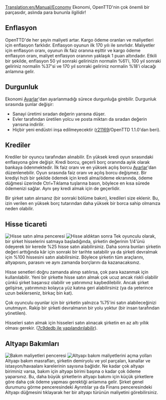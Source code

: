 [[Translation:en/Manual/Economy]]
{{tr/İçindekiler}}
Ekonomi, OpenTTD'nin çok önemli bir parçasıdır, aslında para bununla ilgilidir!

==Enflasyon==
OpenTTD'de her şeyin maliyeti artar. Kargo ödeme oranları ve maliyetleri için enflasyon farklıdır. Enflasyon oyunun ilk 170 yılı ile sınırlıdır. Maliyetler için enflasyon oranı, oyunun ilk faiz oranına eşittir ve kargo ödeme enflasyon oranı, maliyet enflasyon oranının yaklaşık 1 puan altındadır. Etkili bir şekilde, enflasyon 50 yıl sonraki gelirinizin normalin %61'i, 100 yıl sonraki geliriniz normalin %37'si ve 170 yıl sonraki geliriniz normalin %18'i olacağı anlamına gelir.

==Durgunluk==
Ekonomi [[tr/Archive/Manual/Settings/Ayarlar|Ayarlar]]'dan ayarlanmadığı sürece durgunluğa girebilir. Durgunluk sırasında şunlar değişir:
* Sanayi üretimi sıradan değerin yarısına düşer.
* Evler tarafından üretilen yolcu ve posta miktarı da sıradan değerin yarısına indirilir.
* Hiçbir yeni endüstri inşa edilmeyecektir ([https://github.com/OpenTTD/OpenTTD/commit/67549a206c438dee83f7a5c3cca86cef316edad6 r21169]/OpenTTD 1.1.0'dan beri).

==Krediler==
Krediler bir oyuncu tarafından alınabilir. En yüksek kredi oyun sırasındaki enflasyona göre değişir. Kredi borcu, geçerli borç oranında aylık olarak bankaya ödenmektedir. İlk faiz oranı ve en yüksek açılış borcu [[tr/Archive/Manual/Settings/Ayarlar|Ayarlar]]'dan düzenlenebilir. Oyun sırasında faiz oranı ve açılış borcu değişmez.
Bir krediyi hızlı bir şekilde ödemek için kredi alma/ödeme ekranında, ödeme düğmesi üzerinde Ctrl+Tıklama tuşlarına basın, böylece en kısa sürede ödemenizi sağlar. Aynı şey kredi almak için de geçerlidir.

Bir şirket satın alırsanız (bir sonraki bölüme bakın), kredileri size eklenir. Bu, izin verilen en yüksek borç tutarından daha yüksek bir borca sahip olmanıza neden olabilir.

==Hisse ticareti==
[[File:en/hisseal.png|frame|left|Hisse satın alma penceresi]]
[[File:en/hisse2.png|frame|right|Hisse aldıktan sonra]]
Tek oyunculu olarak, bir şirket hisselerini satmaya başladığında, şirketin değerinin 1/4'ünü ödeyerek bir kerede %25 hisse satın alabilirsiniz. Daha sonra bunları şirketin değeri arttığında kâr için sonraki bir tarihte satabilir ya da şirketi devralmak için %100 hissesini satın alabilirsiniz. Böylece şirketin tüm araçlarını, altyapısını, parasını ve aynı zamanda borçlarını da kazanacaksınız.

Hisse senetleri doğru zamanda alınıp satılırsa, çok para kazanmak için kullanılabilir. Yeni bir şirkette hisse satın almak çok ucuz ancak riskli olabilir çünkü şirket başarısız olabilir ve yatırımınız kaybedilebilir. Ancak şirket gelişirse, yatırımınızı kolayca yüz katına geri alabilirsiniz (ya da yeterince uzun beklerseniz, birkaç bin kat).

Çok oyunculu oyunlar için bir şirketin yalnızca %75'ini satın alabileceğinizi unutmayın. Rakip bir şirketi devralmanın bir yolu yoktur (bir insan tarafından yönetilen).

Hisseleri satın almak için hisseleri satın alınacak şirketin en az altı yıllık olması gerekir. ([https://github.com/OpenTTD/OpenTTD/commit/7c9dedb94f3b3ebca222f544f7d7502f22d03bb7 7c9dedb ile yapılandırılabilir]).

==Altyapı Bakımları==
[[File:en/giderler.png|frame|Bakım maliyetleri penceresi]]
[[File:en/bakım.png|frame|Altyapı bakım maliyetlerini açma yolları]]
Altyapı bakım masrafları, şirketin demiryolu ve yol parçaları, kanallar ve istasyon/havaalanı karelerinin sayısına bağlıdır. Ne kadar çok altyapı biriminiz varsa, bakım için altyapı birimi başına o kadar çok ödeme yaparsınız. Bu, daha büyük şirketlerin altyapı bakımı için küçük şirketlere göre daha çok ödeme yapması gerektiği anlamına gelir. Şirket genel durumunu görme penceresindeki Ayrıntılar ya da Finans penceresindeki Altyapı düğmesini tıklayarak her bir altyapı türünün maliyetini görebilirsiniz.